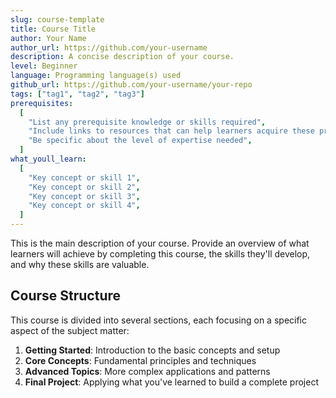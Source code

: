 ```yaml
---
slug: course-template
title: Course Title
author: Your Name
author_url: https://github.com/your-username
description: A concise description of your course.
level: Beginner
language: Programming language(s) used
github_url: https://github.com/your-username/your-repo
tags: ["tag1", "tag2", "tag3"]
prerequisites:
  [
    "List any prerequisite knowledge or skills required",
    "Include links to resources that can help learners acquire these prerequisites",
    "Be specific about the level of expertise needed",
  ]
what_youll_learn:
  [
    "Key concept or skill 1",
    "Key concept or skill 2",
    "Key concept or skill 3",
    "Key concept or skill 4",
  ]
---
```


This is the main description of your course. Provide an overview of what learners will achieve by completing this course, the skills they'll develop, and why these skills are valuable.

## Course Structure

This course is divided into several sections, each focusing on a specific aspect of the subject matter:

1. **Getting Started**: Introduction to the basic concepts and setup
2. **Core Concepts**: Fundamental principles and techniques
3. **Advanced Topics**: More complex applications and patterns
4. **Final Project**: Applying what you've learned to build a complete project
